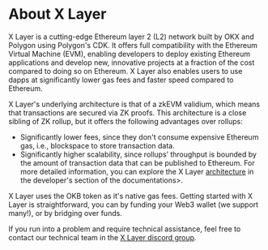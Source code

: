 # About X Layer

X Layer is a cutting-edge Ethereum layer 2 (L2) network built by OKX and Polygon using Polygon's CDK. It offers full compatibility with the Ethereum Virtual Machine (EVM), enabling developers to deploy existing Ethereum applications and develop new, innovative projects at a fraction of the cost compared to doing so on Ethereum. X Layer also enables users to use dapps at significantly lower gas fees and faster speed compared to Ethereum. 

X Layer's underlying architecture is that of a zkEVM validium, which means that transactions are secured via ZK proofs. This architecture is a close sibling of ZK rollup, but it offers the following advantages over rollups:
- Significantly lower fees, since they don't consume expensive Ethereum gas, i.e., blockspace to store transaction data.
- Significantly higher scalability, since rollups’ throughput is bounded by the amount of transaction data that can be published to Ethereum.
For more detailed information, you can explore the X Layer [architecture](/developer/guides/xlayer-architecture "architecture") in the developer's section of the documentations>.

X Layer uses the OKB token as it's native gas fees. Getting started with X Layer is straightforward, you can by funding your Web3 wallet (we support many!), or by bridging over funds.

<Tip title="Note">If you run into a problem and require technical assistance, feel free to contact our technical team in the [X Layer discord group](https://discord.gg/xlayer "disord").</Tip>